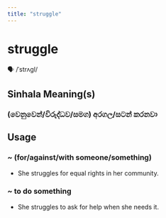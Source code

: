 ```yaml
---
title: "struggle"
---
```


# struggle

🗣️ /ˈstrʌɡl/

## Sinhala Meaning(s)

### (වෙනුවෙන්/විරුද්ධව/සමග) අරගල/සටන් කරනවා

## Usage

### ~ (for/against/with someone/something)

- She struggles for equal rights in her community.


### ~ to do something

- She struggles to ask for help when she needs it.

